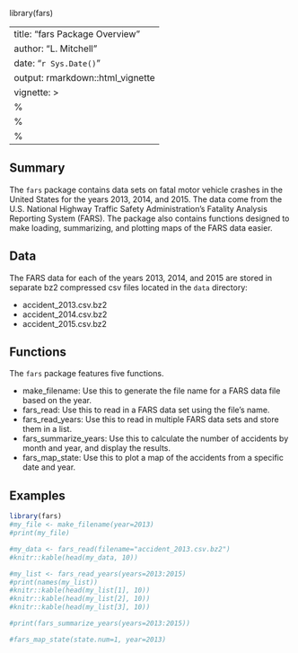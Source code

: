 
library(fars)

---
title: "fars Package Overview"
author: "L. Mitchell"
date: "`r Sys.Date()`"
output: rmarkdown::html_vignette
vignette: >
  %\VignetteIndexEntry{fars Package Overview}
  %\VignetteEngine{knitr::rmarkdown}
  %\VignetteEncoding{UTF-8}
---

## Summary
The `fars` package contains data sets on fatal motor vehicle crashes in the 
United States for the years 2013, 2014, and 2015. The data come from the 
U.S. National Highway Traffic Safety Administration's Fatality Analysis 
Reporting System (FARS). The package also contains functions designed to make 
loading, summarizing, and plotting maps of the FARS data easier.

## Data

The FARS data for each of the years 2013, 2014, and 2015 are stored in separate 
bz2 compressed csv files located in the `data` directory:

- accident_2013.csv.bz2
- accident_2014.csv.bz2
- accident_2015.csv.bz2

## Functions

The `fars` package features five functions. 

- make_filename: Use this to generate the file name for a FARS data file 
based on the year.
- fars_read: Use this to read in a FARS data set using the file's name.
- fars_read_years: Use this to read in multiple FARS data sets and store 
them in a list.
- fars_summarize_years: Use this to calculate the number of accidents by 
month and year, and display the results.
- fars_map_state: Use this to plot a map of the accidents from a specific 
date and year.

## Examples

```r
library(fars)
#my_file <- make_filename(year=2013)
#print(my_file)

#my_data <- fars_read(filename="accident_2013.csv.bz2")
#knitr::kable(head(my_data, 10))

#my_list <- fars_read_years(years=2013:2015)
#print(names(my_list))
#knitr::kable(head(my_list[1], 10))
#knitr::kable(head(my_list[2], 10))
#knitr::kable(head(my_list[3], 10))

#print(fars_summarize_years(years=2013:2015))

#fars_map_state(state.num=1, year=2013)
```
